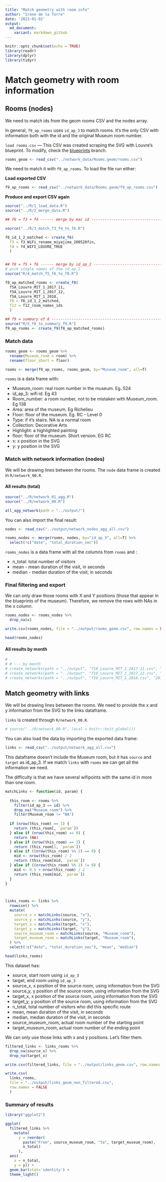 ```yaml
---
title: "Match geometry with room info"
author: "Irene de la Torre"
date: '2023-01-02'
output:
  md_document:
    variant: markdown_github
---
```


```r
knitr::opts_chunk$set(echo = TRUE)
library(readr)
library(dplyr)
library(tidyr)
```

# Match geometry with room information

## Rooms (nodes)

We need to match ids from the geom rooms CSV and the nodes array.

In general, `f9_ap_rooms` uses `id_ap_3` to match rooms. It's the only CSV
with information both with the id and the original Museum room number.

`load rooms.csv` --- This CSV was created scraping the SVG with Louvre's
blueprint. To modify, check the [blueprints](https://github.com/irenedelatorre/2022.02_Tokyo.University_Louvre/tree/blueprints)
branch.

```r
rooms_geom <- read_csv("../network_data/Rooms.geom/rooms.csv")
```

We need to match it with `f9_ap_rooms`. To load the file run either:

**Load exported CSV**

```r
f9_ap_rooms <- read_csv("../network_data/Rooms.geom/f9_ap_rooms.csv")
```

**Produce and export CSV again**

```r
source("../R/1_load_data.R")
source("../R/2_merge_data.R")

## f6 = f3 + f4 ------ merge by mac id ----------------------------------------

source("../R/3_match_f3_f4_to_f6.R")

f6_id_1_2_matched <- create_f6(
  f3 = f3_WiFi_rename_miyajima_200528fin,
  f4 = f4_WIFI_LOUVRE_TRUE
  )


## f8 = f5 + f6 ------ merge by id_ap_2 ----------------------------------------
# pick single names of the id_ap_2
source("R/4_match_f5_f6_to_f8.R")

f8_ap_matched_rooms <- create_f8(
  f5A_Louvre_MIT_1_2017_11,
  f5A_Louvre_MIT_1_2017_12,
  f5A_Louvre_MIT_1_2018,
  f6 = f6_id_1_2_matched,
  f12 = f12_room_names_ids
  )

## f9 = summary of 8 ----------------------------------------------------------
source("R/5_f8_to_summary_f9.R")
f9_ap_rooms <- create_f9(f8_ap_matched_rooms)

```

### Match data

```r

rooms_geom <- rooms_geom %>%
  rename(Museum_room = room) %>%
  rename(floor_short = floor)

rooms <- merge(f9_ap_rooms, rooms_geom, by="Museum_room", all=T)

```

`rooms` is a data frame with:

-   Museum_room: real room number in the museum. Eg. 524
-   id_ap_3: wifi id. Eg 43
-   Room_number: a room number, not to be mistaken with Museum_room. Eg 138
-   Area: area of the museum. Eg Richelieu
-   Floor: floor of the museum. Eg. RC - Level 0
-   Type: if it's stairs. NA is a normal room
-   Collection: Decorative Arts
-   Highlight: a highlighted painting
-   floor: floor of the museum. Short version. EG RC
-   x: x position in the SVG
-   y: y position in the SVG

### Match with network information (nodes)

We will be drawing lines between the rooms. The `node` data frame is created in `R/network_00.R`.

#### All results (total)

```r
source("../R/network_01_agg.R")
source("../R/network_00.R")

all_agg_network(path = "../output/")

```

You can also import the final result:

```r

nodes <- read_csv("../output/network_nodes_agg_all.csv")

rooms_nodes <- merge(rooms, nodes, by="id_ap_3", all=T) %>%
  select(!c("date", "total_duration_sec"))

```

`rooms_nodes` is a data frame with all the columns from `rooms` and :

-   n_total: total number of visitors
-   mean - mean duration of the visit, in seconds
-   median - median duration of the visit, in seconds

### Final filtering and export

We can only draw those rooms with X and Y positions (those that appear in the blueprints of the museum). Therefore, we remove the rows with NAs in the x column.

```r
rooms_nodes <- rooms_nodes %>%
  drop_na(x)

write.csv(rooms_nodes, file = "../output/rooms_geom.csv", row.names = FALSE)

head(rooms_nodes)
```

#### All results by month 

```r
# 
# # --- by month
# create_networks(path = "../output", "f10_Louvre_MIT_1_2017_11.csv", "2017-11")
# create_networks(path = "../output", "f10_Louvre_MIT_1_2017_12.csv", "2017-12")
# create_networks(path = "../output", "f10_Louvre_MIT_1_2018.csv", "2018-01")
```

## Match geometry with links

We will be drawing lines between the rooms. We need to provide the x and y information from the SVG to the links dataframe.

`links` is created through `R/network_00.R`.

```r
# source("../R/network_00.R", local = knitr::knit_global())
```

You can also load the data by importing the exported data frame:

```r
links <- read_csv("../output/network_agg_all.csv")
```

This dataframe doesn't include the Museum room, but it has `source` and `target` as id_ap_3. If we match `links` with `rooms` we can get all the information we need.

The difficulty is that we have several wifipoints with the same id in more than one room.

```r

matchLinks <- function(id, param) {
  
  this_room <- rooms %>%
    filter(id_ap_3 == id) %>%
    drop_na("Museum_room") %>%
    filter(Museum_room != "NA")
  
  if (nrow(this_room) == 1) {
    return (this_room[, `param`])
  } else if (nrow(this_room) == 0) {
    return (NA)
  } else if (nrow(this_room) == 2) {
    return (this_room[1, `param`])
  } else if ((nrow(this_room) %% 2) == 0) {
    mid <- nrow(this_room) / 2
    return (this_room[mid, `param`])
  } else if ((nrow(this_room) %% 2) != 0) {
    mid <- 0.5 + nrow(this_room) / 2
    return (this_room[mid, `param`])
  }
}



links_rooms <- links %>% 
  rowwise() %>%
  mutate(
    source_x = matchLinks(source, "x"),
    source_y = matchLinks(source, "y"),
    target_x = matchLinks(target, "x"),
    target_y = matchLinks(target, "y"),
    source_museum_room = matchLinks(source, "Museum_room"),
    target_museum_room = matchLinks(target, "Museum_room"),
  ) %>%
  select(!c("date", "total_duration_sec"), "mean", "median")

head(links_rooms)

```

This dataset has:

-   source, start room using `id_ap_3`
-   target, end room using `id_ap_3`
-   source_x, x position of the source room, using information from the SVG
-   source_y, y position of the source room, using information from the SVG
-   target_x, x position of the source room, using information from the SVG
-   target_y, y position of the source room, using information from the SVG
-   n_total, total number of visitors who did this specific route
-   mean, mean duration of the visit, in seconds
-   median, median duration of the visit, in seconds
-   source_museum_room, actual room number of the starting point
-   target_museum_room, actual room number of the ending point

We can only use those links with x and y positions. Let's filter them.

```r

filtered_links <- links_rooms %>%
  drop_na(source_x) %>%
  drop_na(target_x)

write.csv(filtered_links, file = "../output/links_geom.csv", row.names = FALSE)

write.csv(
  links_rooms,
  file = "../output/links_geom_non_filtered.csv",
  row.names = FALSE
  )
```

### Summary of results

```r

library("ggplot2")

ggplot(
  filtered_links %>%
    mutate(
      y = reorder(
        paste("From", source_museum_room, "to", target_museum_room),
        n_total)
      ),
  aes(
    x = n_total,
    y = y)) +
  geom_bar(stat='identity') + 
  theme_light()

```
